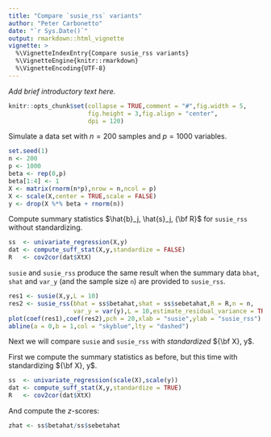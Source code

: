 ```yaml
---
title: "Compare `susie_rss` variants"
author: "Peter Carbonetto"
date: "`r Sys.Date()`"
output: rmarkdown::html_vignette
vignette: >
  %\VignetteIndexEntry{Compare susie_rss variants}
  %\VignetteEngine{knitr::rmarkdown}
  %\VignetteEncoding{UTF-8}
---
```


*Add brief introductory text here.*

```r
knitr::opts_chunk$set(collapse = TRUE,comment = "#",fig.width = 5,
                      fig.height = 3,fig.align = "center",
                      dpi = 120)
```

Simulate a data set with $n = 200$ samples and $p = 1000$ variables.

```r
set.seed(1)
n <- 200
p <- 1000
beta <- rep(0,p)
beta[1:4] <- 1
X <- matrix(rnorm(n*p),nrow = n,ncol = p)
X <- scale(X,center = TRUE,scale = FALSE)
y <- drop(X %*% beta + rnorm(n))
```

Compute summary statistics $\hat{b}_j, \hat{s}_j, {\bf R}$ for
`susie_rss` without standardizing.

```r
ss  <- univariate_regression(X,y)
dat <- compute_suff_stat(X,y,standardize = FALSE)
R   <- cov2cor(dat$XtX)
```

`susie` and `susie_rss` produce the same result when the summary data
`bhat`, `shat` and `var_y` (and the sample size `n`) are provided to
`susie_rss`.

```r
res1 <- susie(X,y,L = 10)
res2 <- susie_rss(bhat = ss$betahat,shat = ss$sebetahat,R = R,n = n,
                  var_y = var(y),L = 10,estimate_residual_variance = TRUE)
plot(coef(res1),coef(res2),pch = 20,xlab = "susie",ylab = "susie_rss")
abline(a = 0,b = 1,col = "skyblue",lty = "dashed")
```

Next we will compare `susie` and `susie_rss` with *standardized*
${\bf X}, y$.

First we compute the summary statistics as before, but this time with
standardizing ${\bf X}, y$.

```r
ss  <- univariate_regression(scale(X),scale(y))
dat <- compute_suff_stat(X,y,standardize = TRUE)
R   <- cov2cor(dat$XtX)
```

And compute the *z*-scores:

```r
zhat <- ss$betahat/ss$sebetahat
```
